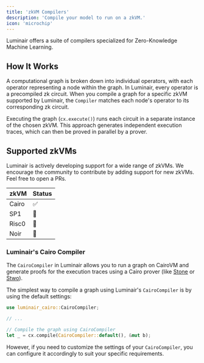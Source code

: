 ```yaml
---
title: 'zkVM Compilers'
description: 'Compile your model to run on a zkVM.'
icon: 'microchip'
---
```


Luminair offers a suite of compilers specialized for Zero-Knowledge Machine Learning.

## How It Works

A computational graph is broken down into individual operators, with each operator representing a node within the graph.
In Luminair, every operator is a precompiled zk circuit. 
When you compile a graph for a specific zkVM supported by Luminair, the `Compiler` matches each node's operator to its 
corresponding zk circuit.

Executing the graph (`cx.execute()`) runs each circuit in a separate instance of the chosen zkVM. 
This approach generates independent execution traces, which can then be proved in parallel by a prover.

## Supported zkVMs

Luminair is actively developing support for a wide range of zkVMs. 
We encourage the community to contribute by adding support for new zkVMs. Feel free to open a PRs.

| zkVM  | Status |
|-------|--------|
| Cairo | ✅     |
| SP1   | 👀     |
| Risc0 | 👀     |
| Noir  | 👀     |

### Luminair's Cairo Compiler

The `CairoCompiler` in Luminair allows you to run a graph on CairoVM and generate proofs 
for the execution traces using a Cairo prover (like [Stone](https://github.com/starkware-libs/stone-prover/tree/main) or [Stwo](https://github.com/starkware-libs/stwo)).

The simplest way to compile a graph using Luminair's `CairoCompiler` is by using the default settings:

```rust
use luminair_cairo::CairoCompiler;

// ...

// Compile the graph using CairoCompiler
let _ = cx.compile(CairoCompiler::default(), &mut b);
```

However, if you need to customize the settings of your `CairoCompiler`, 
you can configure it accordingly to suit your specific requirements.